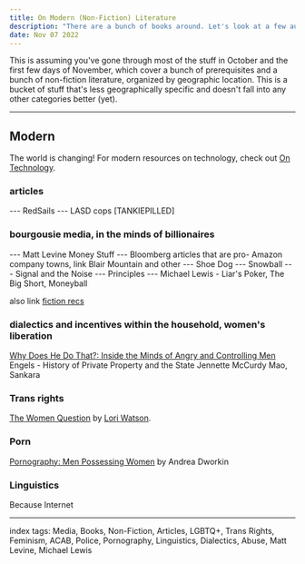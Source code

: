 ```yaml
---
title: On Modern (Non-Fiction) Literature
description: "There are a bunch of books around. Let's look at a few authors that have materialist perspectives, if not communist ones."
date: Nov 07 2022
---
```


This is assuming you've gone through most of the stuff in October and the first few days of November, which cover a bunch of prerequisites and a bunch of non-fiction literature, organized by geographic location. This is a bucket of stuff that's less geographically specific and doesn't fall into any other categories better (yet).

---

## Modern

The world is changing! For modern resources on technology, check out [On Technology](/posts/on-technology).

### articles
--- RedSails
--- LASD cops [TANKIEPILLED]

### bourgousie media, in the minds of billionaires
--- Matt Levine Money Stuff
--- Bloomberg articles that are pro- Amazon company towns, link Blair Mountain and other
--- Shoe Dog
--- Snowball
--- Signal and the Noise
--- Principles
--- Michael Lewis - Liar's Poker, The Big Short, Moneyball

also link [fiction recs](/posts/on-media)


### dialectics and incentives within the household, women's liberation
[Why Does He Do That?: Inside the Minds of Angry and Controlling Men](https://www.goodreads.com/book/show/224552.Why_Does_He_Do_That_?)
Engels - History of Private Property and the State
Jennette McCurdy 
Mao, Sankara

### Trans rights
[The Women Question](https://redsails.org/the-woman-question/) by [Lori Watson](https://read.dukeupress.edu/tsq/article-standard/3/1-2/246/91778/The-Woman-Question).


### Porn

[Pornography: Men Possessing Women](https://www.goodreads.com/book/show/163256.Pornography) by Andrea Dworkin

### Linguistics

Because Internet

---

index tags: Media, Books, Non-Fiction, Articles, LGBTQ+, Trans Rights, Feminism, ACAB, Police, Pornography, Linguistics, Dialectics, Abuse, Matt Levine, Michael Lewis